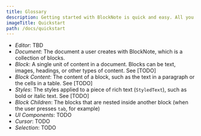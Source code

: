 ```yaml
---
title: Glossary
description: Getting started with BlockNote is quick and easy. All you need to do is install the package and add the React component to your app!
imageTitle: Quickstart
path: /docs/quickstart
---
```



- _Editor_: TBD
- _Document_: The document a user creates with BlockNote, which is a collection of blocks.
- _Block_: A single unit of content in a document. Blocks can be text, images, headings, or other types of content. See [TODO]
- _Block Content_: The content of a block, such as the text in a paragraph or the cells in a table. See [TODO]
- _Styles_: The styles applied to a piece of rich text (`StyledText`), such as bold or italic text.  See [TODO]
- _Block Children_: The blocks that are nested inside another block (when the user presses `tab`, for example)
- _UI Components_: TODO
- _Cursor_: TODO
- _Selection_: TODO
